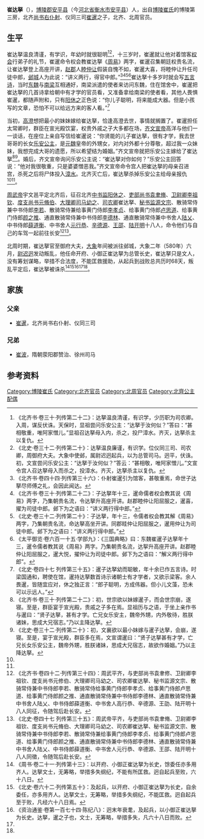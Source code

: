 '''崔达拏'''（{{bd|？||580年| |}}），[[博陵郡|博陵郡]][[安平县|安平县]]（今[[河北省|河北省]][[衡水市|衡水市]][[安平县|安平县]]）人，出自[[博陵崔氏|博陵崔氏]]的博陵第三房，北齐[[尚书右仆射|尚书右仆射]]、仪同三司[[崔暹_(博陵)|崔暹]]之子，北齐、北周官员。

==生平==
崔达拏温良清谨，有学识，年幼时就很聪明<ref name=autogenerated1>《北齐书·卷三十·列传第二十二》：达拏温良清谨，有识学，少历职为司农卿。入周，谋反伏诛。天保时，显祖尝问乐安公主：“达拏于汝何似？”答曰：“甚相敬重，唯阿家憎儿。”显祖召达拏母入内，杀之，投尸漳水。齐灭，达拏杀主以复仇。</ref><ref name=autogenerated2>《北史·卷三十二·列传第二十》：达拏温良廉谨，有识学。位仪同三司、司农卿，周御府大夫。大象中使邺，属尉迟迥起兵，以为总管司马。迥平，伏诛。初，文宣尝问乐安公主：“达拏于汝何似？”答云：“甚相敬，唯阿家憎儿。”文宣令宫人召达拏母入而杀之，投漳水。齐灭，达拏杀主以复仇。</ref>，十三岁时，崔暹就让他对着馆客[[权会|权会]]行弟子的礼节，崔暹命令权会教崔达拏《[[周易|周易]]》两字，崔暹召集朝廷权贵名流，让崔达拏登上高座开讲，[[赵郡|赵郡]]人[[睦仲让|睦仲让]]假装自愧不如，崔暹大喜，将睦仲让升任司徒中郎，[[邺城|邺城]]人为此说：“讲义两行，得官中郎。”<ref>《北齐书·卷四十四·列传第三十六》：仆射崔暹引为馆客，甚敬重焉，命世子达拏尽师傅之礼，会因此闻达。</ref><ref>《北齐书·卷三十·列传第二十二》：子达拏年十三，暹命儒者权会教其说《周易》两字，乃集朝贵名流，令达拏升高座开讲。赵郡睦仲让阳屈服之，暹喜，擢为司徒中郎。邺下为之语曰：“讲义两行得中郎。”</ref><ref>《北史·卷三十二·列传第二十》：子达拏，年十三，令儒者权会教其解《周易》两字，乃集朝贵名流，命达拏高坐开讲。同郡眭仲让阳屈服之，暹用仲让为司徒中郎。邺下为之语曰：“讲义两行得中郎。”</ref><ref>《太平御览·卷六百一十五·学部九》：《三国典略》曰：东魏崔暹子达拏年十三，暹令儒者教其说《周易》两字。乃集朝贵名流，达挐升高座开讲。赵郡睦仲让阳屈服之，暹大悦，擢仲让为司徒中郎。邺下为之语曰：“解义两行得中郎”。</ref>崔达拏十多岁时就会写[[五言诗|五言诗]]，当时[[东魏|东魏]]与[[南梁|南梁]]互相通好，南梁派遣的使者来访问东魏，住在馆舍中，崔暹把崔达拏的几首诗拿给朝中有才学的官员看，又准备拿给南梁的使者看，其他人畏惧崔暹，都随声附和，只有[[阳休之|阳休之]]正色说：“你儿子聪明，将来能成大器。但是小孩写的文章，恐怕不可以给远方来的客人看。”<ref>《北史·卷四十七 列传第三十五》：暹子达拏幼而聪敏，年十余已作五言诗。时梁国通和，聘使在馆，暹持达拏数首诗示诸朝士有才学者，又欲示梁客。余人畏暹，皆随宜应对，休之独正言：“郎子聪明，方成伟器。但小儿文藻，恐未可以示远人。”</ref>

当初，[[高澄|高澄]]想把最小的妹妹嫁给崔达拏，恰逢高澄去世，事情就搁置了。崔暹担任太常卿时，群臣在宣光殿饮宴，权贵外戚之子大多都在场，[[齐文宣帝|齐文宣帝]]高洋与他们一一谈话，在座位上亲自写信给崔暹说：“你贤能的儿子崔达拏，很有才学，我去世哥哥的长女[[乐安公主_(北齐)|乐安公主]]，是[[元魏|元魏]]皇帝的外甥女，对内对外都十分尊敬，超过我一众妹妹，我想完成大哥的遗愿，所以希望结为婚姻。”齐文宣帝就把乐安公主嫁给了崔达拏<ref>《北齐书·卷三十·列传第二十二》：初，世宗欲以妹嫁暹子，而会世宗崩，遂寝。至是，群臣宴于宣光殿，贵戚之子多在焉。显祖历与之语，于坐上亲作书与暹曰：“贤子达拏，甚有才学。亡兄女乐安主，魏帝外甥，内外敬待，胜朕诸妹，思成大兄宿志。”乃以主降达拏。</ref><ref>《北史·卷三十二·列传第二十》：初，文襄欲以最小妹嫁与暹子达拏，会崩，遂寝。至是，宴于宣光殿，群臣多在焉，文宣谓暹曰：“贤子达拏甚有才学，亡兄长女乐安公主，魏帝外甥，胜朕诸妹，思成大兄宿志，故欲作婚姻。”乃以主降达拏。</ref>。婚后，齐文宣帝询问乐安公主说：“崔达拏对你如何？”乐安公主回答说：“他对我很敬重，只是婆婆憎恶我。”齐文宣帝命令宫人把崔达拏的母亲召进宫，杀死之后将尸体投入[[漳水|漳水]]。北齐灭亡后，崔达拏杀掉乐安公主给母亲报仇<ref name=autogenerated1 /><ref name=autogenerated2 />。

[[周武帝|周武帝]]宇文邕平定北齐后，征召北齐[[中书监|中书监]][[阳休之|阳休之]]、[[吏部尚书|吏部尚书]][[袁聿脩|袁聿脩]]、[[卫尉卿|卫尉卿]][[李祖钦|李祖钦]]、[[度支尚书|度支尚书]][[元脩伯|元脩伯]]、[[大理卿|大理卿]][[司马幼之|司马幼之]]、[[司农卿|司农卿]]崔达拏、[[秘书监|秘书监]][[源文宗|源文宗]]、散骑常侍兼中书侍郎[[李若_(北朝)|李若]]、散骑常侍兼给事黄门侍郎[[李孝贞|李孝贞]]、给事黄门侍郎[[卢思道|卢思道]]、给事黄门侍郎[[颜之推|颜之推]]、通直散骑常侍兼中书侍郎[[李德林_(北朝)|李德林]]、通直散骑常侍兼中书舍人[[陆乂|陆乂]]、中书侍郎[[薛道衡|薛道衡]]、中书舍人[[元行恭|元行恭]]、[[辛德源|辛德源]]、[[王邵|王邵]]、[[陆开明|陆开明]]十八人，命令他们与自己的车驾一起前往长安<ref>《北齐书·卷四十二·列传第三十四》：周武平齐，与吏部尚书袁聿修、卫尉卿李祖钦、度支尚书元修伯、大理卿司马幼之、司农卿崔达拏、秘书监源文宗、散骑常侍兼中书侍郎李若、散骑常侍给事黄门侍郎李孝贞、给事黄门侍郎卢思道、给事黄门侍郎颜之推、通直散骑常侍兼中书侍郎李德林、通直散骑常侍兼中书舍人陆乂、中书侍郎薛道衡、中书舍人高行恭、辛德源、王劭、陆开明十八人同征，令随驾后赴长安。</ref><ref>《北史·卷四十七 列传第三十五》：周武帝平齐，与吏部尚书袁聿脩、卫尉卿李祖钦、度支尚书元脩伯、大理卿司马幼之、司农卿崔达拏、秘书监源文宗、散骑常侍兼中书侍郎李若、散骑常侍兼给事黄门侍郎李孝贞、给事黄门侍郎卢思道、给事黄门侍郎颜之推、通直散骑常侍兼中书侍郎李德林、通直散骑常侍兼中书舍人陆乂、中书侍郎薛道衡、中书舍人元行恭、辛德源、王邵、陆开明十八人同徵，令随驾后赴长安。</ref>。

北周时期，崔达拏官至御府大夫，[[大象_(年号)|大象]]年间被派往邺城，大象二年（580年）六月，[[尉迟迥|尉迟迥]]发动叛乱，他任命开府、小御正崔达拏为总管长史，崔达拏只是文人，没有筹划谋略，举措不合法度，不能匡救援助，从起兵到战败总共历时68天，叛乱平定后，崔达拏被诛杀<ref>《周书·卷二十一·列传第十三》：以开府、小御正崔达拏为长史，馀委任亦多用齐人。达拏文士，无筹略，举措多失纲纪，不能有所匡救。迥自起兵至败，六十八日。</ref><ref>《北史·卷六十二·列传第五十》：及起兵，以开府、小御正崔达拏为长史，自余委任，亦多用齐人。达拏文士，无筹略，举措多失纲纪，不能匡救。迥自起兵至于败，凡经六十八日焉。</ref><ref>《资治通鉴·卷第一百七十四·陈纪八》：迥末年衰耄，及起兵，以小御正崔达拏为长史。达拏，暹之子也，文士，无筹略，举措多失，凡六十八日而败。</ref><ref name=autogenerated1 /><ref name=autogenerated2 />。

==家族==
{{main|博陵第三房世系图}}

===父亲===
*[[崔暹|崔暹]]，北齐尚书右仆射、仪同三司

===兄弟===
*[[崔波_(隋朝)|崔波]]，隋朝荥阳郡赞治、徐州司马

==参考资料==
{{reflist}}

[[Category:博陵崔氏|Category:博陵崔氏]]
[[Category:北齐官员|Category:北齐官员]]
[[Category:北周官员|Category:北周官员]]
[[Category:北齊公主配偶|Category:北齊公主配偶]]